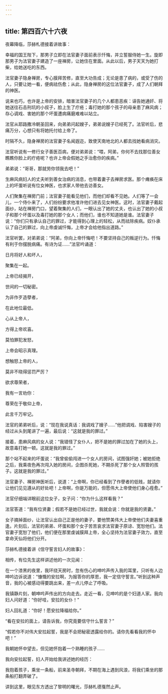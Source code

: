```yaml
---
---
---
```

title: 第四百六十六夜
---






夜幕降临，莎赫札德接着讲故事：





幸福的国王陛下，那男子立即在法官妻子面前表示忏悔，并立誓服侍她一生。旋即那男子为法官妻子建造了一座禅房，让她住在里面。从此以后，男子天天为她打柴，给她送吃的东西。

法官妻子隐身禅房，专心膜拜苦修，直至大功告成；无论是患了病的，或受了伤的人，只要让她一看，便病祛伤愈；从此，隐身禅房的这位法官妻子，成了人们朝拜的神医。

说来也巧，也许是上帝的安排，暗害法官妻子的几个人都患恶疾：诬告她通奸、将她送往石击刑坑的小叔子，脸上生了疔疮；毒打她的那个孩子的母亲患了麻风病；存心调戏、害她的那个坏蛋遭病痛磨难难以站立。

法官从耶路撒冷朝圣回来，向弟弟问起嫂子，弟弟说嫂子已经死了。法官听后，悲痛万分，心想只有将她托付给上帝了。

时隔不久，隐身禅房的法官妻子名闻遐迩，致使天南地北的人都去找她看病消灾。

法官听说有一修行女子善医百病，便对弟弟说：“喂，阿弟，你何不去找那位善女瞧瞧你脸上的疔疮呢？也许上帝会假她之手治愈你的疾病。”

弟弟说：“哥哥，那就劳你领我去吧！”

生麻风病妇人的丈夫听到善女治病的消息，也带着妻子去禅房求医。那个瘫痪在床上的坏蛋听说有位女神医，也求家人带他去访善女。

人们聚集在禅房门前；法官妻子能看见他们，而他们却看不见她。人们等了一会儿，一个侍仆来了，人们纷纷要求他准许他们进去见女神医。这时，法官妻子戴起面纱，站在禅房门口，望着聚集的人们，一眼认出了她的丈夫，也认出了她的小叔子和那个坏蛋以及毒打她的那个女人；而他们，谁也不知道她是谁。法官妻子说：“你们只有承认自己的罪过，才能得到心理上的轻松，从而祛除疾病。奴仆承认了自己的罪过，向上帝虔诚忏悔，上帝才会给他指出道路。”

法官听罢，对弟弟说：“阿弟，你向上帝忏悔吧！不要坚持自己的叛逆行为。忏悔有利于你摆脱病痛。有诗为证……”法官吟诵道：


日月将好人和坏人，

聚集在一起。

上帝已经揭开，

世间的一切秘密。

为非作歹造孽者，

在此地位最低。

心从上帝人，

方得上帝欢喜。

莫怕罪犯发怒，

上帝会昭示真理。

想触怒上帝的人，

莫非不晓得惩罚严厉？

欲求尊荣者，

我有一言劝你：

尊荣在于敬仰上帝，

此言千万牢记。



法官的弟弟听后，说：“现在我说真话：我调戏了嫂子……”他把调戏、陷害嫂子的经过从头到尾讲了一遍，最后说：“这就是我的罪过。”

接着，患麻风病的女人说：“我错怪了女仆人，把不是她的罪过加在了她的头上，故意毒打她一顿。这就是我的罪过。”

那个站不起来的坏蛋说：“我曾偷偷闯进一个女人的房间，试图强奸她；被她拒绝之后，我乘夜色再次闯入她的房间，企图杀死她，不期杀死了那个女人照管的孩子。这就是我的罪过。”

法官妻子、禅房神医听后，说道：“上帝啊，你已经看到了作孽者的低贱，就请你让他们见见遵从的好处吧！上帝啊，你是万能的，但愿伟大上帝使他们身心痊愈。”

法官仔细端详眼前这位女子，女子问：“你为什么这样看我？”

法官答道：“我有位贤妻；假若不是她已经过世，我就会说：你就是我的贤妻。”

女子摘掉面纱，让法官认出自己正是他的妻子，要他赞美伟大上帝使他们夫妻喜重逢。片刻后，法官的弟弟、坏蛋和那个女子苦苦哀求法官妻子原谅、宽恕他们。法官妻子宽恕了他们，他们便在那里虔诚膜拜上帝，全心坚持为法官妻子效力，直至拿命天仙将他们分开。





莎赫札德接着讲《信守誓言妇人的故事》：

相传，有位先生这样讲述他的一次见闻：

在一个漆黑的夜里，我环绕天房时，忽有伤心的呻吟声传入我的耳里，只听有人边呻吟边诉说道：“慷慨的安拉啊，为报答你的厚恩，我一定信守誓言。”听到这种声音，我的心被感动得要跳出来，差一点儿停止了呼吸。

我镇静片刻，朝呻吟声传出的方向走去。走近一看，见呻吟的是个妇道人家。我向妇人问好道：“你好哇，安拉的女仆！”

妇人回礼道：“你好！愿安拉降福给你。”

“看在安拉的面上，请告诉我，你究竟要信守什么誓言？”

“假若你不对伟大安拉起誓，我是不会把秘密透露给你的。请你先看看我的怀中吧！”

我朝她怀中望去，但见她怀抱着一个熟睡的孩子……





我向安拉起誓，妇人开始给我讲述她的经历：

我抱着孩子，乘坐一条船，前来圣寺朝拜，不期在海上遇到风浪，将我们乘坐的那条船打翻弄破了。





讲到这里，眼见东方透出了黎明的曙光，莎赫札德戛然止声。
